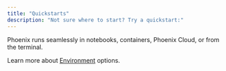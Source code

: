 ```yaml
---
title: "Quickstarts"
description: "Not sure where to start? Try a quickstart:"
---
```


<Info>
Phoenix runs seamlessly in notebooks, containers, Phoenix Cloud, or from the terminal.

Learn more about [Environment](/phoenix/environments) options.

</Info>

<Columns cols={3}>
<Card title="LLM Ops: End to End Tutorial" img="/images/image-18.png" href="https://colab.research.google.com/github/Arize-ai/phoenix/blob/main/tutorials/llm_ops_overview.ipynb"/>
  <Card title="Tracing" img="https://storage.googleapis.com/arize-phoenix-assets/assets/images/phoenix-docs-images/e0272ceb-image.jpeg" href="/phoenix/tracing/llm-traces-1"/>
  <Card title="Prompt Playground" img="https://storage.googleapis.com/arize-phoenix-assets/assets/images/phoenix-docs-images/f441a601-image.jpeg" href="/phoenix/prompt-engineering/quickstart-prompts"/>
  <Card title="Datasets and Experiments" img="https://storage.googleapis.com/arize-phoenix-assets/assets/images/phoenix-docs-images/30d17106-image.jpeg" href="/phoenix/datasets-and-experiments/quickstart-datasets"/>
  <Card title="Evaluation" img="https://storage.googleapis.com/arize-phoenix-assets/assets/images/phoenix-docs-images/d050b9ae-image.jpeg" href="/phoenix/evaluation/evals"/>
  <Card title="Visualizing Inferences" img="https://storage.googleapis.com/arize-phoenix-assets/assets/images/phoenix-docs-images/4342b9a1-image.jpeg" href="/phoenix/inferences/phoenix-inferences"/>
</Columns>
